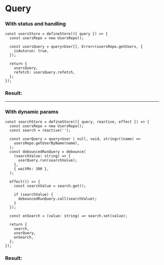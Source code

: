 # Query



### With status and handling

```mdx
const usersStore = defineStore(({ query }) => {
  const usersRepo = new UsersRepo();

  const usersQuery = query<User[], Error>(usersRepo.getUsers, {
    isAutorun: true,
  });

  return {
    usersQuery,
    refetch: usersQuery.refetch,
  };
});
```

### Result:

<StatusComponent />

---

### With dynamic params

```mdx
const searchStore = defineStore(({ query, reactive, effect }) => {
  const usersRepo = new UsersRepo();
  const search = reactive('');

  const userQuery = query<User | null, void, string>((name) =>
    usersRepo.getUserByName(name),
  );
  const debouncedRunQuery = debounce(
    (searchValue: string) => {
      userQuery.run(searchValue);
    },
    { waitMs: 300 },
  );

  effect(() => {
    const searchValue = search.get();

    if (searchValue) {
      debouncedRunQuery.call(searchValue);
    }
  });

  const onSearch = (value: string) => search.set(value);

  return {
    search,
    userQuery,
    onSearch,
  };
});
```
### Result:

<SearchComponent />



